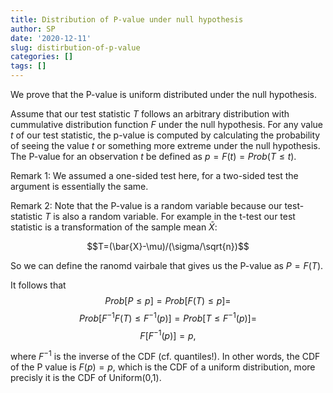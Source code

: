 ```yaml
---
title: Distribution of P-value under null hypothesis
author: SP
date: '2020-12-11'
slug: distirbution-of-p-value
categories: []
tags: []
---
```


We prove that the P-value is uniform distributed under the null hypothesis.

Assume that our test statistic $T$ follows an arbitrary distribution with cummulative distribution function $F$ under the null hypothesis. For any value $t$  of our test statistic, the p-value is computed by calculating the probability of seeing the value $t$ or something more extreme under the null hypothesis. The P-value for an observation $t$ be defined as $p = F(t) = Prob(T \leq t)$. 

Remark 1: We assumed a one-sided test here, for a two-sided test the argument is essentially the same.  

Remark 2: Note that the P-value is a random variable because our test-statistic $T$ is also a random variable. For example in the t-test our test statistic is a transformation of the sample mean $\bar{X}$: 

  $$T=(\bar{X}-\mu)/(\sigma/\sqrt{n})$$ 


So we can define the ranomd vairbale that gives us the P-value as $P=F(T)$. 

It follows that 
$$Prob[P \leq p] = Prob[F(T)\leq p] = $$
$$Prob[F^{-1} F(T) \leq F^{-1}(p)] = Prob[T \leq F^{-1} (p) ] = $$
$$F[F^{-1}(p)]= p,$$

where $F^{-1}$ is the inverse of the CDF (cf. quantiles!). In other words, the CDF of the P value is $F(p) = p$, which is the CDF of a uniform distribution, more precisly it is the CDF of Uniform(0,1).

